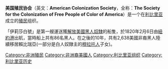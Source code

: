 {{Expand|time=2014-01-01T06:45:59+00:00}} 
'''美国殖民协会'''（英文：'''American Colonization Society'''，全称：'''The Society for the Colonization of Free People of Color of America'''）是一个在[[利比里亚|利比里亚]]成立的[[殖民|殖民]]组织。

「伊莉莎白號」是第一艘運送獲[[自由|解放]][[美國黑人|美國黑人]][[奴隸|奴隸]]的船隻，於1820年2月6日由[[紐約港|紐約港]]出航，當時船上共有86名黑人。在之後的10年，共有2,638美國非裔黑人陸續移居賴比瑞亞(一部分是白人奴隸主的[[穆拉托人|穆拉托人]]子女)。

[[Category:非洲殖民|Category:非洲殖民]]
[[Category:非洲裔美國人|Category:非洲裔美國人]]
[[Category:利比里亚组织|Category:利比里亚组织]]
[[Category:利比里亚历史|Category:利比里亚历史]]
